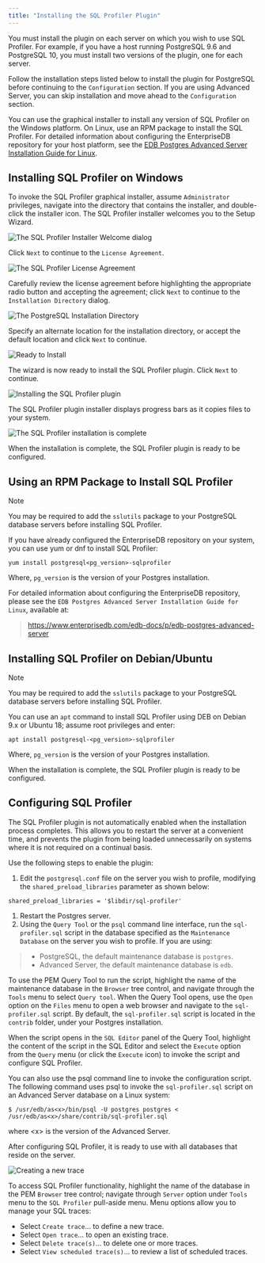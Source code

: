 ```yaml
---
title: "Installing the SQL Profiler Plugin"
---
```


<div id="installing_the_sql_profiler_plugin" class="registered_link"></div>




You must install the plugin on each server on which you wish to use SQL Profiler. For example, if you have a host running PostgreSQL 9.6 and PostgreSQL 10, you must install two versions of the plugin, one for each server.

Follow the installation steps listed below to install the plugin for PostgreSQL before continuing to the `Configuration` section. If you are using Advanced Server, you can skip installation and move ahead to the `Configuration` section.

You can use the graphical installer to install any version of SQL Profiler on the Windows platform. On Linux, use an RPM package to install the SQL Profiler. For detailed information about configuring the EnterpriseDB repository for your host platform, see the [EDB Postgres Advanced Server Installation Guide for Linux](https://www.enterprisedb.com/edb-docs/p/edb-postgres-advanced-server).

## Installing SQL Profiler on Windows



To invoke the SQL Profiler graphical installer, assume `Administrator` privileges, navigate into the directory that contains the installer, and double-click the installer icon. The SQL Profiler installer welcomes you to the Setup Wizard.

![The SQL Profiler Installer Welcome dialog](../images/installing_pem_sql_profiler_plugin_windows_welcome.png)

Click `Next` to continue to the `License Agreement`.

![The SQL Profiler License Agreement](../images/installing_pem_sql_profiler_plugin_windows_license_agreement.png)

Carefully review the license agreement before highlighting the appropriate radio button and accepting the agreement; click `Next` to continue to the `Installation Directory` dialog.

![The PostgreSQL Installation Directory](../images/installing_pem_sql_profiler_plugin_windows_installation_directory.png)

Specify an alternate location for the installation directory, or accept the default location and click `Next` to continue.

![Ready to Install](../images/installing_pem_sql_plugin_windows_ready_to_install.png)

The wizard is now ready to install the SQL Profiler plugin. Click `Next` to continue.

![Installing the SQL Profiler plugin](../images/installing_pem_sql_profiler_plugin_windows_in_progress.png)

The SQL Profiler plugin installer displays progress bars as it copies files to your system.

![The SQL Profiler installation is complete](../images/installing_pem_sql_profiler_plugin_windows_finish.png)

When the installation is complete, the SQL Profiler plugin is ready to be configured.

## Using an RPM Package to Install SQL Profiler



<div class="note">

<div class="title">

Note

</div>

You may be required to add the `sslutils` package to your PostgreSQL database servers before installing SQL Profiler.

</div>

If you have already configured the EnterpriseDB repository on your system, you can use yum or dnf to install SQL Profiler:

``` text
yum install postgresql<pg_version>-sqlprofiler
```

Where, `pg_version` is the version of your Postgres installation.

For detailed information about configuring the EnterpriseDB repository, please see the `EDB Postgres Advanced Server Installation Guide for Linux`, available at:

> <https://www.enterprisedb.com/edb-docs/p/edb-postgres-advanced-server>

## Installing SQL Profiler on Debian/Ubuntu



<div class="note">

<div class="title">

Note

</div>

You may be required to add the `sslutils` package to your PostgreSQL database servers before installing SQL Profiler.

</div>

You can use an `apt` command to install SQL Profiler using DEB on Debian 9.x or Ubuntu 18; assume root privileges and enter:

``` text
apt install postgresql-<pg_version>-sqlprofiler
```

Where, `pg_version` is the version of your Postgres installation.

When the installation is complete, the SQL Profiler plugin is ready to be configured.

## Configuring SQL Profiler



The SQL Profiler plugin is not automatically enabled when the installation process completes. This allows you to restart the server at a convenient time, and prevents the plugin from being loaded unnecessarily on systems where it is not required on a continual basis.

Use the following steps to enable the plugin:

1.  Edit the `postgresql.conf` file on the server you wish to profile, modifying the `shared_preload_libraries` parameter as shown below:

``` text
shared_preload_libraries = '$libdir/sql-profiler'
```

1.  Restart the Postgres server.
2.  Using the `Query Tool` or the `psql` command line interface, run the `sql-profiler.sql` script in the database specified as the `Maintenance Database` on the server you wish to profile. If you are using:

> -   PostgreSQL, the default maintenance database is `postgres`.
> -   Advanced Server, the default maintenance database is `edb`.

To use the PEM Query Tool to run the script, highlight the name of the maintenance database in the `Browser` tree control, and navigate through the `Tools` menu to select `Query tool`. When the Query Tool opens, use the `Open` option on the `Files` menu to open a web browser and navigate to the `sql-profiler.sql` script. By default, the `sql-profiler.sql` script is located in the `contrib` folder, under your Postgres installation.

When the script opens in the `SQL Editor` panel of the Query Tool, highlight the content of the script in the SQL Editor and select the `Execute` option from the `Query` menu (or click the `Execute` icon) to invoke the script and configure SQL Profiler.

You can also use the psql command line to invoke the configuration script. The following command uses psql to invoke the `sql-profiler.sql` script on an Advanced Server database on a Linux system:

``` text
$ /usr/edb/as<x>/bin/psql -U postgres postgres < /usr/edb/as<x>/share/contrib/sql-profiler.sql
```

where &lt;x&gt; is the version of the Advanced Server.

After configuring SQL Profiler, it is ready to use with all databases that reside on the server.

![Creating a new trace](../images/sp_create_new_trace.png)

To access SQL Profiler functionality, highlight the name of the database in the PEM `Browser` tree control; navigate through `Server` option under `Tools` menu to the `SQL Profiler` pull-aside menu. Menu options allow you to manage your SQL traces:

-   Select `Create trace`… to define a new trace.
-   Select `Open trace`… to open an existing trace.
-   Select `Delete trace(s)`… to delete one or more traces.
-   Select `View scheduled trace(s)`… to review a list of scheduled traces.
